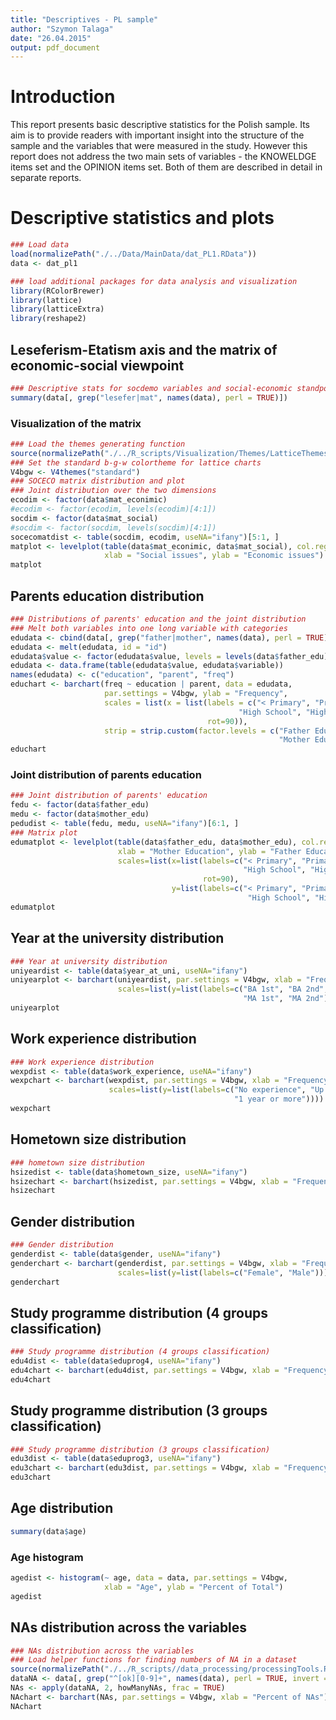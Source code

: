 ```yaml
---
title: "Descriptives - PL sample"
author: "Szymon Talaga"
date: "26.04.2015"
output: pdf_document
---
```


# Introduction
This report presents basic descriptive statistics for the Polish sample. Its aim is to provide readers with important insight into the structure of the sample and the variables that were measured in the study. However this report does not address the two main sets of variables - the KNOWELDGE items set and the OPINION items set. Both of them are described in detail in separate reports.

# Descriptive statistics and plots
```r
### Load data
load(normalizePath("./../Data/MainData/dat_PL1.RData"))
data <- dat_pl1

### load additional packages for data analysis and visualization
library(RColorBrewer)
library(lattice)
library(latticeExtra)
library(reshape2)
```

## Leseferism-Etatism axis and the matrix of economic-social viewpoint
```r
### Descriptive stats for socdemo variables and social-economic standpoint
summary(data[, grep("lesefer|mat", names(data), perl = TRUE)])
```

### Visualization of the matrix
```r
### Load the themes generating function
source(normalizePath("./../R_scripts/Visualization/Themes/LatticeThemes.R"))
### Set the standard b-g-w colortheme for lattice charts
V4bgw <- V4themes("standard")
### SOCECO matrix distribution and plot
### Joint distribution over the two dimensions 
ecodim <- factor(data$mat_econimic)
#ecodim <- factor(ecodim, levels(ecodim)[4:1])
socdim <- factor(data$mat_social)
#socdim <- factor(socdim, levels(socdim)[4:1])
socecomatdist <- table(socdim, ecodim, useNA="ifany")[5:1, ]
matplot <- levelplot(table(data$mat_econimic, data$mat_social), col.regions = gray(100:0/100),
                     xlab = "Social issues", ylab = "Economic issues")
matplot
```

## Parents education distribution
```r
### Distributions of parents' education and the joint distribution
### Melt both variables into one long variable with categories
edudata <- cbind(data[, grep("father|mother", names(data), perl = TRUE)],  id = rownames(data))
edudata <- melt(edudata, id = "id")
edudata$value <- factor(edudata$value, levels = levels(data$father_edu), ordered = TRUE)
edudata <- data.frame(table(edudata$value, edudata$variable))
names(edudata) <- c("education", "parent", "freq")
educhart <- barchart(freq ~ education | parent, data = edudata,
                     par.settings = V4bgw, ylab = "Frequency",
                     scales = list(x = list(labels = c("< Primary", "Primary", "Vocational",
                                                   "High School", "Higher Educations", "PHD+"),
                                            rot=90)),
                     strip = strip.custom(factor.levels = c("Father Education",
                                                            "Mother Education")))
educhart
```

### Joint distribution of parents education
```r
### Joint distribution of parents' education
fedu <- factor(data$father_edu)
medu <- factor(data$mother_edu)
pedudist <- table(fedu, medu, useNA="ifany")[6:1, ]
### Matrix plot
edumatplot <- levelplot(table(data$father_edu, data$mother_edu), col.regions = gray(100:0/100),
                        xlab = "Mother Education", ylab = "Father Education",
                        scales=list(x=list(labels=c("< Primary", "Primary", "Vocational",
                                                    "High School", "Higher Educations", "PHD+"),
                                           rot=90),
                                    y=list(labels=c("< Primary", "Primary", "Vocational",
                                                     "High School", "Higher Educations", "PHD+"))))
edumatplot
```

## Year at the university distribution
```r
### Year at university distribution
uniyeardist <- table(data$year_at_uni, useNA="ifany")
uniyearplot <- barchart(uniyeardist, par.settings = V4bgw, xlab = "Frequency",
                        scales=list(y=list(labels=c("BA 1st", "BA 2nd", "BA 3rd",
                                                    "MA 1st", "MA 2nd"))))
uniyearplot
```

## Work experience distribution
```r
### Work experience distribution
wexpdist <- table(data$work_experience, useNA="ifany")
wexpchart <- barchart(wexpdist, par.settings = V4bgw, xlab = "Frequency",
                      scales=list(y=list(labels=c("No experience", "Up to 1 year",
                                                  "1 year or more"))))
wexpchart
```

## Hometown size distribution
```r
### hometown size distribution
hsizedist <- table(data$hometown_size, useNA="ifany")
hsizechart <- barchart(hsizedist, par.settings = V4bgw, xlab = "Frequency")
hsizechart
```

## Gender distribution
```r
### Gender distribution
genderdist <- table(data$gender, useNA="ifany")
genderchart <- barchart(genderdist, par.settings = V4bgw, xlab = "Frequency",
                        scales=list(y=list(labels=c("Female", "Male"))))
genderchart
```

## Study programme distribution (4 groups classification)
```r
### Study programme distribution (4 groups classification)
edu4dist <- table(data$eduprog4, useNA="ifany")
edu4chart <- barchart(edu4dist, par.settings = V4bgw, xlab = "Frequency")
edu4chart
```

## Study programme distribution (3 groups classification)
```r
### Study programme distribution (3 groups classification)
edu3dist <- table(data$eduprog3, useNA="ifany")
edu3chart <- barchart(edu3dist, par.settings = V4bgw, xlab = "Frequency")
edu3chart
```

## Age distribution
```r
summary(data$age)
```

### Age histogram
```r
agedist <- histogram(~ age, data = data, par.settings = V4bgw,
                     xlab = "Age", ylab = "Percent of Total")
agedist
```

## NAs distribution across the variables
```r
### NAs distribution across the variables
### Load helper functions for finding numbers of NA in a dataset
source(normalizePath("./../R_scripts//data_processing/processingTools.R"))
dataNA <- data[, grep("^[ok][0-9]+", names(data), perl = TRUE, invert = TRUE)]
NAs <- apply(dataNA, 2, howManyNAs, frac = TRUE)
NAchart <- barchart(NAs, par.settings = V4bgw, xlab = "Percent of NAs")
NAchart
```
